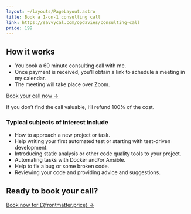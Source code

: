 ```yaml
---
layout: ~/layouts/PageLayout.astro
title: Book a 1-on-1 consulting call
link: https://savvycal.com/opdavies/consulting-call
price: 199
---
```


## How it works

- You book a 60 minute consulting call with me.
- Once payment is received, you’ll obtain a link to schedule a meeting in my calendar.
- The meeting will take place over Zoom.

<a class="my-4 py-2 px-5 inline-block rounded-lg border-2 border-blue-primary text-lg bg-blue-primary text-white no-underline transition-colors duration-200 hover:bg-white hover:text-blue-primary" href={frontmatter.link}>Book your call now &rarr;</a>

If you don’t find the call valuable, I’ll refund 100% of the cost.

### Typical subjects of interest include

- How to approach a new project or task.
- Help writing your first automated test or starting with test-driven development.
- Introducing static analysis or other code quality tools to your project.
- Automating tasks with Docker and/or Ansible.
- Help to fix a bug or some broken code.
- Reviewing your code and providing advice and suggestions.

<aside class="p-6 my-8 border border-gray-300 dark:bg-gray-800 dark:border-gray-700" markdown="1">
<h2 class="mt-0">Ready to book your call?</h2>

<a class="mt-4 py-2 px-5 inline-block rounded-lg border-2 border-blue-primary text-lg bg-blue-primary text-white no-underline transition-colors duration-200 hover:bg-white hover:text-blue-primary" href={frontmatter.link}>Book now for £{frontmatter.price} &rarr;</a>
</aside>
